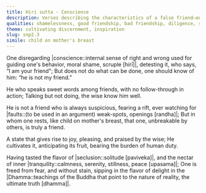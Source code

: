```yaml
---
title: Hiri sutta - Conscience
description: Verses describing the characteristics of a false friend—one who disregards conscience and speaks without sincerity—contrasted with a true friend whose loyalty is unbreakable and whose actions reflect inner integrity. It further speaks to the joy and peace found in virtuous conduct, seclusion, and the realization of the Dhamma.
qualities: shamelessness, good friendship, bad friendship, diligence, solitude, tranquility, without fear
theme: cultivating discernment, inspiration
slug: snp2.3
simile: child on mother's breast
---
```


One disregarding |conscience::internal sense of right and wrong used for guiding one's behavior, moral shame, scruple [hirī]|, detesting it,
who says, “I am your friend";
But does not do what can be done,
one should know of him: “he is not my friend.”

He who speaks sweet words among friends,
with no follow-through in action;
Talking but not doing,
the wise know him well.

He is not a friend who is always suspicious,
fearing a rift, ever watching for |faults::(to be used in an argument) weak-spots, openings [randha]|;
But in whom one rests, like child on mother's breast,
that one, unbreakable by others, is truly a friend.

A state that gives rise to joy,
pleasing, and praised by the wise;
He cultivates it, anticipating its fruit,
bearing the burden of human duty.

Having tasted the flavor of |seclusion::solitude [paviveka]|,
and the nectar of inner |tranquility::calmness, serenity, stillness, peace [upasama]|;
One is freed from fear, and without stain,
sipping in the flavor of delight in the |Dhamma::teachings of the Buddha that point to the nature of reality, the ultimate truth [dhamma]|.